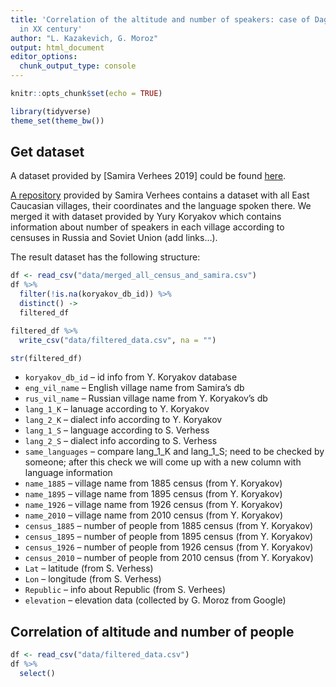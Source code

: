 ```yaml
---
title: 'Correlation of the altitude and number of speakers: case of Daghestan resettlement
  in XX century'
author: "L. Kazakevich, G. Moroz"
output: html_document
editor_options: 
  chunk_output_type: console
---
```


```r
knitr::opts_chunk$set(echo = TRUE)
```

```r
library(tidyverse)
theme_set(theme_bw())
```


## Get dataset

A dataset provided by [Samira Verhees 2019] could be found [here](https://github.com/sverhees/master_villages). 

[A repository](https://github.com/sverhees/master_villages) provided by Samira Verhees contains a dataset with all East Caucasian villages, their coordinates and the language spoken there. We merged it with dataset provided by Yury Koryakov which contains information about number of speakers in each village according to censuses in Russia and Soviet Union (add links...).

The result dataset has the following structure:

```r
df <- read_csv("data/merged_all_census_and_samira.csv")
df %>% 
  filter(!is.na(koryakov_db_id)) %>% 
  distinct() ->
  filtered_df

filtered_df %>% 
  write_csv("data/filtered_data.csv", na = "")

str(filtered_df)
```

* `koryakov_db_id` -- id info from Y. Koryakov database
* `eng_vil_name` -- English village name from Samira's db
* `rus_vil_name` -- Russian village name from Y. Koryakov's db
* `lang_1_K` -- lanuage according to Y. Koryakov
* `lang_2_K` -- dialect info according to Y. Koryakov
* `lang_1_S` -- language according to S. Verhess
* `lang_2_S` -- dialect info according to S. Verhess
* `same_languages` -- compare  lang_1_K and lang_1_S; need to be checked by someone; after this check we will come up with a new column with language information
* `name_1885` -- village name from 1885 census (from Y. Koryakov)
* `name_1895` -- village name from 1895 census (from Y. Koryakov)
* `name_1926` -- village name from 1926 census (from Y. Koryakov)
* `name_2010` -- village name from 2010 census (from Y. Koryakov)
* `census_1885` -- number of people from 1885 census (from Y. Koryakov)
* `census_1895` -- number of people from 1895 census (from Y. Koryakov)
* `census_1926` -- number of people from 1926 census (from Y. Koryakov)
* `census_2010` -- number of people from 2010 census (from Y. Koryakov)
* `Lat` -- latitude (from S. Verhess)
* `Lon` -- longitude (from S. Verhess)
* `Republic` --  info about Republic (from S. Verhees)
* `elevation` -- elevation data (collected by G. Moroz from Google)

## Correlation of altitude and number of people

```r
df <- read_csv("data/filtered_data.csv")
df %>% 
  select()
```


